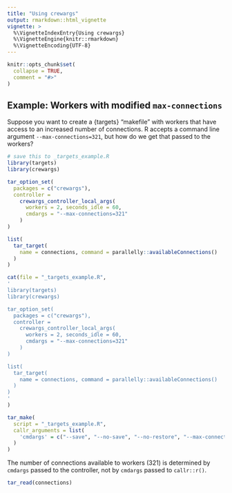 ```yaml
---
title: "Using crewargs"
output: rmarkdown::html_vignette
vignette: >
  %\VignetteIndexEntry{Using crewargs}
  %\VignetteEngine{knitr::rmarkdown}
  %\VignetteEncoding{UTF-8}
---
```


```r
knitr::opts_chunk$set(
  collapse = TRUE,
  comment = "#>"
)
```


## Example: Workers with modified `max-connections`

Suppose you want to create a {targets} "makefile" with workers that have access to
an increased number of connections.  R accepts a command line argument `--max-connections=321`, but how do we get that passed to the workers?


```r
# save this to _targets_example.R
library(targets)
library(crewargs)

tar_option_set(
  packages = c("crewargs"), 
  controller = 
    crewargs_controller_local_args(
      workers = 2, seconds_idle = 60, 
      cmdargs = "--max-connections=321"
    )
)

list(
  tar_target(
    name = connections, command = parallelly::availableConnections()
  )
)
```

```r
cat(file = "_targets_example.R",
'
library(targets)
library(crewargs)

tar_option_set(
  packages = c("crewargs"), 
  controller = 
    crewargs_controller_local_args(
      workers = 2, seconds_idle = 60, 
      cmdargs = "--max-connections=321"
    )
)

list(
  tar_target(
    name = connections, command = parallelly::availableConnections()
  )
)
'
)
```

```r
tar_make(
  script = "_targets_example.R",
  callr_arguments = list(
    'cmdargs' = c("--save", "--no-save", "--no-restore", "--max-connections=400")
  )
)
```

The number of connections available to workers (321) is determined by `cmdargs` 
passed to the controller, not by `cmdargs` passed to `callr::r()`.

```r
tar_read(connections)
```
